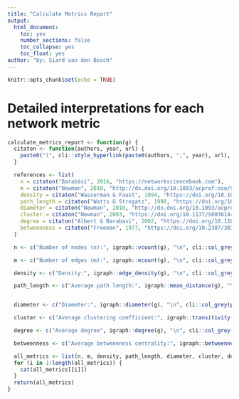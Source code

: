 ```yaml
---
title: "Calculate Metrics Report"
output:
  html_document: 
    toc: yes
    number_sections: false
    toc_collapse: yes
    toc_float: yes
author: "by: Siard van den Bosch"
---
```


```r
knitr::opts_chunk$set(echo = TRUE)
```


# Detailed interpretations for each network metric
```r
calculate_metrics_report <- function(g) {
  citaton <- function(authors, year, url) {
    paste0("(", cli::style_hyperlink(paste0(authors, ",", year), url), ")")
  }

  references <- list(
    n = citaton("Barabási", 2016, "https://networksciencebook.com"),
    m = citaton("Newman", 2010, "http://dx.doi.org/10.1093/acprof:oso/9780199206650.001.0001"),
    density = citaton("Wasserman & Faust", 1994, "https://doi.org/10.1017/CBO9780511815478"),
    path_length = citaton("Watts & Strogatz", 1998, "https://doi.org/10.1038/30918"),
    diameter = citaton("Newman", 2010, "http://dx.doi.org/10.1093/acprof:oso/9780199206650.001.0001"),
    cluster = citaton("Newman", 2003, "https://doi.org/10.1137/S003614450342480"),
    degree = citaton("Albert & Barabasi", 2002, "https://doi.org/10.1103/RevModPhys.74.47"),
    betweenness = citaton("Freeman", 1977, "https://doi.org/10.2307/3033543")
  )

  n <- c("Number of nodes (n):", igraph::vcount(g), "\n", cli::col_grey(paste0("The number of nodes indicates the overall size of the network. More nodes mean increased complexity, more relationships to analyze, and potential for larger computational resources required. Very small networks (<100 nodes) are limited in structure, while very large networks (>10,000 nodes) can be difficult to conceptualize ", references$n, ".")))

  m <- c("Number of edges (m):", igraph::ecount(g), "\n", cli::col_grey(paste0("The number of edges represents the total connections between nodes. More edges indicate higher density, more opportunities for flow between nodes, increased complexity, and more relationship weight to analyze. Low edge counts (<1000) imply sparse connectivity while high counts (>500,000) suggest an extremely interconnected network ", references$m, ".")))

  density <- c("Density:", igraph::edge_density(g), "\n", cli::col_grey(paste0("Density is the ratio of actual edges to possible edges given the number of nodes. Higher density (>0.5) means nodes are highly interconnected with many redundant ties. This can improve flow but also create congestion. Lower density (<0.2) indicates more sparse, dispersed connections between certain nodes. Very high density (>0.9) suggests almost all nodes are interconnected, while very low (<0.05) means few opportunities for node relationships ", references$density, ".")))

  path_length <- c("Average path length:", igraph::mean_distance(g), "\n", cli::col_grey(paste0("Shorter average path lengths (<4) indicate easier information diffusion across the network, with fewer steps for nodes to reach each other. Longer average lengths (>8) make communication, coordination, and overall reachability more difficult. Extremely low (<2) path lengths suggest dense local interconnectedness but lack of global reach, while extremely high (>15) path lengths indicate dispersed islands of nodes with few shortest paths ", references$path_length, ".")))


  diameter <- c("Diameter:", igraph::diameter(g), "\n", cli::col_grey(paste0("The diameter is the longest shortest path between any two nodes, indicating maximal distance to traverse the network. Small diameters (<5) tend to have dense areas that support easy navigation. Large diameters (>20) often have long chains and disjointed areas causing delays in propagation. Extremely low diameter (<3) implies essentially direct reachability between all nodes, while extremely high (>50) suggests major gaps between distant nodes ", references$degree, ".")))

  cluster <- c("Average clustering coefficient:", igraph::transitivity(g, type = "average"), "\n", cli::col_grey(paste0("Higher average clustering coefficient (>0.5) indicates nodes tend to create tightly knit groups with redundant local connections. This supports community structure. Lower clustering (<0.3) shows less cohesive group structure, with fewer common neighbors between adjacent nodes. Extremely high clustering (>0.9) indicates heavily dense overlapping groups, while extremely low (<0.1) suggests nodes have dispersed, non-clustered connections ", references$cluster, ".")))

  degree <- c("Average degree", igraph::degree(g), "\n", cli::col_grey(paste0("The degree distribution captures how connected nodes are. Right-skewed distributions indicate few high-degree hubs and many low-degree nodes. Normal distributions show evenly dispersed connections. Highly varied degrees (> 1000 max difference) imply major inequality in connectivity. Extremely low max degree (<25) indicates overall sparse connectivity, while extremely high (>5000) suggests hyper-connected hub nodes ", references$degree, ".")))

  betweenness <- c("Average betweenness centrality:", igraph::betweenness(g), "\n", cli::col_grey(paste0("Nodes with high betweenness centrality act as bridges or brokers between clusters. Low betweenness indicates decentralized pathways. A wide spread of betweenness values means certain critical nodes dominate flow. Extremely high maximum betweenness (>5000) suggests bottleneck bridges. Extremely low max (<100) implies evenly distributed traffic handling ", references$betweenness, ".")))

  all_metrics <- list(n, m, density, path_length, diameter, cluster, degree, betweenness)
  for (i in 1:length(all_metrics)) {
    cat(all_metrics[[i]])
  }
  return(all_metrics)
}
```
